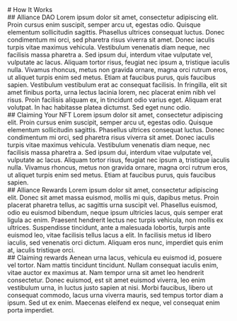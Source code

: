 
<div className={styles.content__wrapper}>
  # How It Works

  <div className={styles.section}>
    ## Alliance DAO
    Lorem ipsum dolor sit amet, consectetur adipiscing elit. Proin cursus enim suscipit, semper arcu ut, egestas odio. Quisque elementum sollicitudin sagittis. Phasellus ultrices consequat luctus. Donec condimentum mi orci, sed pharetra risus viverra sit amet. Donec iaculis turpis vitae maximus vehicula. Vestibulum venenatis diam neque, nec facilisis massa pharetra a. Sed ipsum dui, interdum vitae vulputate vel, vulputate ac lacus. Aliquam tortor risus, feugiat nec ipsum a, tristique iaculis nulla. Vivamus rhoncus, metus non gravida ornare, magna orci rutrum eros, ut aliquet turpis enim sed metus. Etiam at faucibus purus, quis faucibus sapien. Vestibulum vestibulum erat ac consequat facilisis. In fringilla, elit sit amet finibus porta, urna lectus lacinia lorem, nec placerat enim nibh vel risus. Proin facilisis aliquam ex, in tincidunt odio varius eget. Aliquam erat volutpat. In hac habitasse platea dictumst. Sed eget nunc odio.
  </div>

  <div className={styles.section}>
    ## Claiming Your NFT
    Lorem ipsum dolor sit amet, consectetur adipiscing elit. Proin cursus enim suscipit, semper arcu ut, egestas odio. Quisque elementum sollicitudin sagittis. Phasellus ultrices consequat luctus. Donec condimentum mi orci, sed pharetra risus viverra sit amet. Donec iaculis turpis vitae maximus vehicula. Vestibulum venenatis diam neque, nec facilisis massa pharetra a. Sed ipsum dui, interdum vitae vulputate vel, vulputate ac lacus. Aliquam tortor risus, feugiat nec ipsum a, tristique iaculis nulla. Vivamus rhoncus, metus non gravida ornare, magna orci rutrum eros, ut aliquet turpis enim sed metus. Etiam at faucibus purus, quis faucibus sapien.
  </div>

  <div className={styles.section}>
    ## Alliance Rewards
    Lorem ipsum dolor sit amet, consectetur adipiscing elit. Donec sit amet massa euismod, mollis mi quis, dapibus metus. Proin placerat pharetra tellus, ac sagittis urna suscipit vel. Phasellus euismod, odio eu euismod bibendum, neque ipsum ultricies lacus, quis semper erat ligula ac enim. Praesent hendrerit lectus nec turpis vehicula, non mollis ex ultrices. Suspendisse tincidunt, ante a malesuada lobortis, turpis ante euismod leo, vitae facilisis tellus lacus a elit. In facilisis metus id libero iaculis, sed venenatis orci dictum. Aliquam eros nunc, imperdiet quis enim at, iaculis tristique orci.
  </div>

  <div className={styles.section}>
    ## Claiming rewards
    Aenean urna lacus, vehicula eu euismod id, posuere vel tortor. Nam mattis tincidunt tincidunt. Nullam consequat iaculis enim, vitae auctor ex maximus at. Nam tempor urna sit amet leo hendrerit consectetur. Donec euismod, est sit amet euismod viverra, leo enim vestibulum urna, in luctus justo sapien at nisi. Morbi faucibus, libero ut consequat commodo, lacus urna viverra mauris, sed tempus tortor diam a ipsum. Sed ut ex enim. Maecenas eleifend ex neque, vel consequat enim porta imperdiet.
  </div>
</div>
